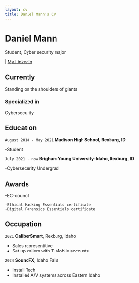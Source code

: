 ```yaml
---
layout: cv
title: Daniel Mann's CV
---
```

# Daniel Mann
Student, Cyber security major

<div id="webaddress">
<a href="danielmanndomain.com"></a>
| <a href="https://www.linkedin.com/in/daniel-mann-1658b62a8/">My Linkedin</a>
</div>


## Currently

Standing on the shoulders of giants

### Specialized in

Cybersecurity





## Education


`August 2018 - May 2021`
__Madison High School, Rexburg, ID__

-Student

`July 2021 - now`
__Brigham Young University-Idaho, Rexburg, ID__

-Cybersecurity Undergrad



## Awards
-EC-council 

    -Ethical Hacking Essentials certificate
    -Digital Forensics Essentials certificate


## Occupation

`2021`
__CaliberSmart__, Rexburg, Idaho

- Sales representitive
- Set up callers with T-Mobile accounts

`2024`
__SoundFX__, Idaho Falls

- Install Tech
- Installed A/V systems across Eastern Idaho

<!-- ### Footer

Last updated: July 16-2024 -->